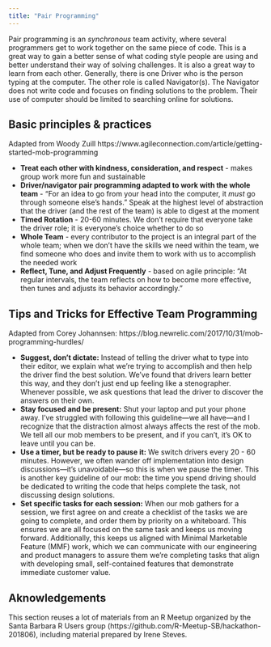 ```yaml
---
title: "Pair Programming"
---
```


Pair programming is an *synchronous* team activity, where several programmers get to work together on the same piece of code. This is a great way to gain a better sense of what coding style people are using and better understand their way of solving challenges. It is also a great way to learn from each other. Generally, there is one Driver who is the person typing at the computer. The other role is called Navigator(s). The Navigator does not write code and focuses on finding solutions to the problem. Their use of computer should be limited to searching online for solutions.


## Basic principles & practices 

Adapted from Woody Zuill https://www.agileconnection.com/article/getting-started-mob-programming

- **Treat each other with kindness, consideration, and respect** - makes group work more fun and sustainable
- **Driver/navigator pair programming adapted to work with the whole team** - “For an idea to go from your head into the computer, it _must_ go through someone else’s hands.” Speak at the highest level of abstraction that the driver (and the rest of the team) is able to digest at the moment
- **Timed Rotation** - 20-60 minutes. We don’t require that everyone take the driver role; it is everyone’s choice whether to do so
- **Whole Team** - every contributor to the project is an integral part of the whole team; when we don’t have the skills we need within the team, we find someone who does and invite them to work with us to accomplish the needed work
- **Reflect, Tune, and Adjust Frequently** - based on agile principle: “At regular intervals, the team reflects on how to become more effective, then tunes and adjusts its behavior accordingly.” 



## Tips and Tricks for Effective Team Programming  

Adapted from Corey Johannsen: https://blog.newrelic.com/2017/10/31/mob-programming-hurdles/

- **Suggest, don’t dictate:** Instead of telling the driver what to type into their editor, we explain what we’re trying to accomplish and then help the driver find the best solution. We’ve found that drivers learn better this way, and they don’t just end up feeling like a stenographer. Whenever possible, we ask questions that lead the driver to discover the answers on their own.
- **Stay focused and be present:** Shut your laptop and put your phone away. I’ve struggled with following this guideline—we all have—and I recognize that the distraction almost always affects the rest of the mob. We tell all our mob members to be present, and if you can’t, it’s OK to leave until you can be.
- **Use a timer, but be ready to pause it:** We switch drivers every 20 - 60 minutes. However, we often wander off implementation into design discussions—it’s unavoidable—so this is when we pause the timer. This is another key guideline of our mob: the time you spend driving should be dedicated to writing the code that helps complete the task, not discussing design solutions.
- **Set specific tasks for each session:** When our mob gathers for a session, we first agree on and create a checklist of the tasks we are going to complete, and order them by priority on a whiteboard. This ensures we are all focused on the same task and keeps us moving forward. Additionally, this keeps us aligned with Minimal Marketable Feature (MMF) work, which we can communicate with our engineering and product managers to assure them we’re completing tasks that align with developing small, self-contained features that demonstrate immediate customer value.


## Aknowledgements

This section reuses a lot of materials from an R Meetup organized by the Santa Barbara R Users group (https://github.com/R-Meetup-SB/hackathon-201806), including material prepared by Irene Steves.
